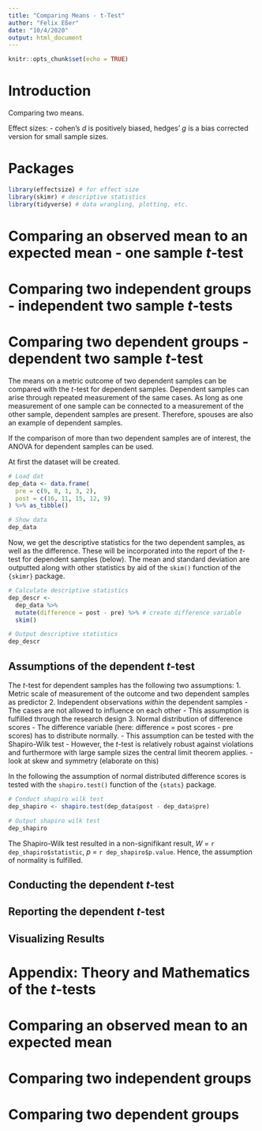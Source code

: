 ```yaml
---
title: "Comparing Means - t-Test"
author: "Felix Eßer"
date: "10/4/2020"
output: html_document
---
```


```r
knitr::opts_chunk$set(echo = TRUE)
```

# Introduction


Comparing two means.

Effect sizes:
- cohen's $d$ is positively biased, hedges' $g$ is a bias corrected version for small sample sizes.




# Packages

```r
library(effectsize) # for effect size
library(skimr) # descriptive statistics
library(tidyverse) # data wrangling, plotting, etc.
```


# Comparing an observed mean to an expected mean - one sample $t$-test

# Comparing two independent groups - independent two sample $t$-tests
# Comparing two dependent groups - dependent two sample $t$-test

The means on a metric outcome of two dependent samples can be compared with the $t$-test for dependent samples. Dependent samples can arise through repeated measurement of the same cases. As long as one measurement of one sample can be connected to a measurement of the other sample, dependent samples are present. Therefore, spouses are also an example of dependent samples.

If the comparison of more than two dependent samples are of interest, the ANOVA for dependent samples can be used.

At first the dataset will be created.

```r
# Load dat
dep_data <- data.frame(
  pre = c(9, 8, 1, 3, 2),
  post = c(16, 11, 15, 12, 9)
) %>% as_tibble()

# Show data
dep_data
```

Now, we get the descriptive statistics for the two dependent samples, as well as the difference. These will be incorporated into the report of the $t$-test for dependent samples (below). The mean and standard deviation are outputted along with other statistics by aid of the `skim()` function of the `{skimr}` package.

```r
# Calculate descriptive statistics 
dep_descr <- 
  dep_data %>% 
  mutate(difference = post - pre) %>% # create difference variable
  skim()

# Output descriptive statistics
dep_descr
```



## Assumptions of the dependent $t$-test

The $t$-test for dependent samples has the following two assumptions:
1. Metric scale of measurement of the outcome and two dependent samples as predictor
2. Independent observations *within* the dependent samples
    - The cases are not allowed to influence on each other
    - This assumption is fulfilled through the research design
3. Normal distribution of difference scores
    - The difference variable (here: difference = post scores - pre scores) has to distribute normally. 
    - This assumption can be tested with the Shapiro-Wilk test
    - However, the $t$-test is relatively robust against violations and furthermore with large sample sizes the central limit theorem applies. 
    - look at skew and symmetry (elaborate on this)


In the following the assumption of normal distributed difference scores is tested with the `shapiro.test()` function of the `{stats}` package.
```r
# Conduct shapiro wilk test
dep_shapiro <- shapiro.test(dep_data$post - dep_data$pre)

# Output shapiro wilk test
dep_shapiro
```
The Shapiro-Wilk test resulted in a non-signifikant result, $W$ = `r dep_shapiro$statistic`, $p$ = `r dep_shapiro$p.value`. Hence, the assumption of normality is fulfilled.



## Conducting the dependent $t$-test

## Reporting the dependent $t$-test

## Visualizing Results

# Appendix: Theory and Mathematics of the $t$-tests


# Comparing an observed mean to an expected mean

# Comparing two independent groups

# Comparing two dependent groups






















